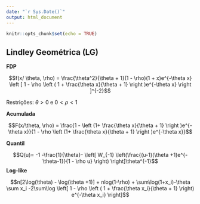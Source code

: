 ```yaml
---
date: "`r Sys.Date()`"
output: html_document
---
```


```r
knitr::opts_chunk$set(echo = TRUE)
```

## Lindley Geométrica (LG)

**FDP**

$$f(x/ \theta, \rho) = \frac{\theta^2}{\theta + 1}(1 - \rho)(1 + x)e^{-\theta x} \left [ 1 - \rho \left ( 1 + \frac{\theta x}{\theta + 1} \right )e^{-\theta x} \right ]^{-2}$$

Restrições: $\theta > 0$ e $0 < \rho < 1$

**Acumulada**

$$F(x/\theta, \rho) = \frac{1 - \left (1+ \frac{\theta x}{\theta + 1} \right )e^{-\theta x}}{1 - \rho \left (1+ \frac{\theta x}{\theta + 1} \right )e^{-\theta x}}$$

**Quantil**

$$Q(u)= -1 -\frac{1}{\theta}- \left[ W_{-1} \left(\frac{(u-1)(\theta +1)e^{-\theta-1}}{1 - \rho u} \right) \right]\theta^{-1}$$ 
**Log-like**

$$n[2\log(\theta) - \log(\theta +1)] + nlog(1-\rho) + \sum\log(1+x_i)-\theta \sum x_i -2\sum\log \left[ 1 - \rho \left ( 1 + \frac{\theta x_i}{\theta + 1} \right) e^{-\theta x_i} \right]$$